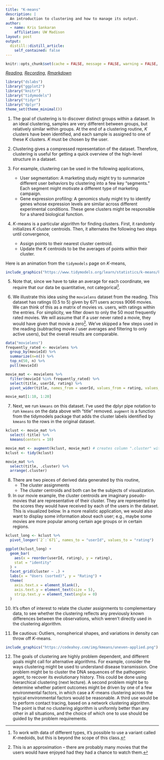 ```yaml
---
title: "K-means"
description: |
  An introduction to clustering and how to manage its output.
author:
  - name: Kris Sankaran
    affiliation: UW Madison
layout: post
output:
  distill::distill_article:
    self_contained: false
---
```


```r
knitr::opts_chunk$set(cache = FALSE, message = FALSE, warning = FALSE, echo = TRUE)
```

_[Reading](https://rafalab.github.io/dsbook/clustering.html), [Recording](https://mediaspace.wisc.edu/media/Week%209%20%5B1%5D%20K-means/1_vegn8x9q), [Rmarkdown](https://github.com/krisrs1128/stat479/blob/master/_posts/2021-03-17-week9-1/week9-1.Rmd)_

```r
library("dslabs")
library("ggplot2")
library("knitr")
library("tidymodels")
library("tidyr")
library("dplyr")
theme_set(theme_minimal())
```

1. The goal of clustering is to discover distinct groups within a dataset. In an
ideal clustering, samples are very different between groups, but relatively
similar within groups. At the end of a clustering routine, $K$ clusters have
been identified, and each sample is assigned to one of these $K$ clusters. $K$
must be chosen by the user.

2. Clustering gives a compressed representation of the dataset. Therefore,
clustering is useful for getting a quick overview of the high-level structure in
a dataset.

3. For example, clustering can be used in the following applications,

	* User segmentation: A marketing study might try to summarize different user
	behaviors by clustering into a few key "segments." Each segment might motivate
	a different type of marketing campaign.
	* Gene expression profiling: A genomics study might try to identify genes whose
	expression levels are similar across different experimental conditions. These
	gene clusters might be responsible for a shared biological function.
	
4. $K$-means is a particular algorithm for finding clusters. First, it randomly
initializes $K$ cluster centroids. Then, it alternates the following two steps
until convergence,

	* Assign points to their nearest cluster centroid.
	* Update the $K$ centroids to be the averages of points within their cluster.
	
Here is an animation from the `tidymodels` page on $K$-means,

```r
include_graphics("https://www.tidymodels.org/learn/statistics/k-means/kmeans.gif")
```
	
5. Note that, since we have to take an average for each coordinate, we require
that our data be quantitative, not categorical^[To work with data of different
types, it's possible to use a variant called $K$-medoids, but this is beyond the
scope of this class.].

6. We illustrate this idea using the `movielens` dataset from the reading. This
dataset has ratings (0.5 to 5) given by 671 users across 9066 movies. We can
think of this as a matrix of movies vs. users, with ratings within the entries.
For simplicity, we filter down to only the 50 most frequently rated movies. We
will assume that if a user never rated a movie, they would have given that movie
a zero^[This is an approximation -- there are probably many movies that the
users would have enjoyed had they had a chance to watch them.]. We've skipped a
few steps used in the reading (subtracting movie / user averages and filtering
to only active users), but the overall results are comparable.

```r
data("movielens")
frequently_rated <- movielens %>%
  group_by(movieId) %>%
  summarize(n=n()) %>%
  top_n(50, n) %>%
  pull(movieId)

movie_mat <- movielens %>% 
  filter(movieId %in% frequently_rated) %>%
  select(title, userId, rating) %>%
  pivot_wider(title, names_from = userId, values_from = rating, values_fill = 0)

movie_mat[1:10, 1:20]
```

7. Next, we run `kmeans` on this dataset. I've used the dplyr pipe notation to
run `kmeans` on the data above with "title" removed. `augment` is a function
from the tidymodels package that adds the cluster labels identified by `kmeans`
to the rows in the original dataset.

```r
kclust <- movie_mat %>%
  select(-title) %>%
  kmeans(centers = 10)

movie_mat <- augment(kclust, movie_mat) # creates column ".cluster" with cluster label
kclust <- tidy(kclust)

movie_mat %>%
  select(title, .cluster) %>%
  arrange(.cluster)
```

8. There are two pieces of derived data generated by this routine,
    * The cluster assignments
  	* The cluster centroids
and both can be the subjects of visualization.
	
9. In our movie example, the cluster centroids are imaginary pseudo-movies that
are representative of their cluster. They are represented by the scores they
would have received by each of the users in the dataset. This is visualized
below. In a more realistic application, we would also want to display some
information about each user; e.g., maybe some movies are more popular among
certain age groups or in certain regions.

```r
kclust_long <- kclust %>%
  pivot_longer(`2`:`671`, names_to = "userId", values_to = "rating")

ggplot(kclust_long) +
  geom_bar(
    aes(x = reorder(userId, rating), y = rating),
    stat = "identity"
  ) +
  facet_grid(cluster ~ .) +
  labs(x = "Users (sorted)", y = "Rating") +
  theme(
    axis.text.x = element_blank(),
    axis.text.y = element_text(size = 5),
    strip.text.y = element_text(angle = 0)
  )
```

10. It’s often of interest to relate the cluster assignments to complementary
data, to see whether the clustering reflects any previously known differences
between the observations, which weren’t directly used in the clustering
algorithm.

11. Be cautious: Outliers, nonspherical shapes, and variations in density can
throw off $K$-means.

```r
include_graphics("https://codeahoy.com/img/kmeans/uneven-applied.png")
```

12. The goals of clustering are highly problem dependent, and different goals
might call for alternative algorithms. For example, consider the ways clustering
might be used to understand disease transmission. One problem might be to
cluster the DNA sequences of the pathogenic agent, to recover its evolutionary
history. This could be done using hierarchical clustering (next lecture). A
second problem might be to determine whether patient outcomes might be driven by
one of a few environmental factors, in which case a $K$-means clustering across
the typical environmental factors would be reasonable. A third use would be to
perform contact tracing, based on a network clustering algorithm. The point is
that no clustering algorithm is uniformly better than any other in all
situations, and the choice of which one to use should be guided by the problem
requirements.
